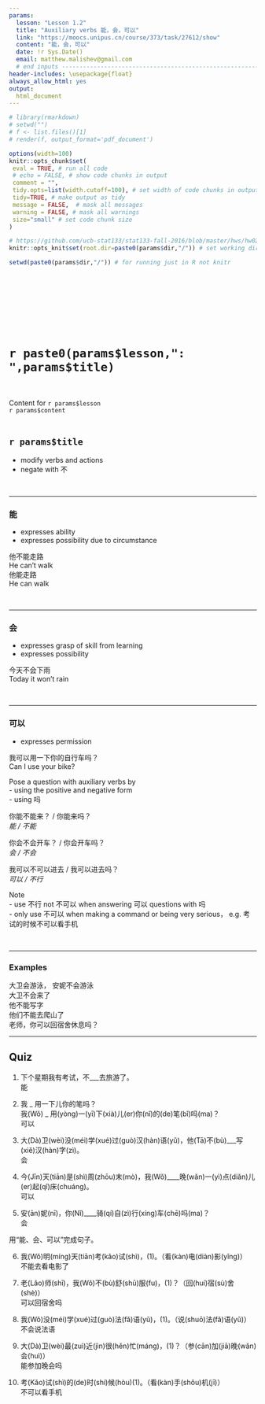 ```yaml
---
params:
  lesson: "Lesson 1.2"
  title: "Auxiliary verbs 能，会，可以"  
  link: "https://moocs.unipus.cn/course/373/task/27612/show"
  content: "能，会，可以"
  date: !r Sys.Date()
  email: matthew.malishev@gmail.com    
  # end inputs ---------------------------------------------------------------
header-includes: \usepackage{float}
always_allow_html: yes
output:
  html_document
---
```


```r
# library(rmarkdown)
# setwd("")
# f <- list.files()[1]
# render(f, output_format='pdf_document')
```

```r
options(width=100)
knitr::opts_chunk$set(
 eval = TRUE, # run all code
 # echo = FALSE, # show code chunks in output 
 comment = "",
 tidy.opts=list(width.cutoff=100), # set width of code chunks in output
 tidy=TRUE, # make output as tidy
 message = FALSE,  # mask all messages
 warning = FALSE, # mask all warnings 
 size="small" # set code chunk size
)

# https://github.com/ucb-stat133/stat133-fall-2016/blob/master/hws/hw02-tables-ggplot.Rmd
knitr::opts_knit$set(root.dir=paste0(params$dir,"/")) # set working dir

setwd(paste0(params$dir,"/")) # for running just in R not knitr
```

\  

\  

\  

\  

# `r paste0(params$lesson,": ",params$title)`    
\  

Content for `r params$lesson`  
`r params$content`      
\  

<!-- ____________________________________________________________________________ -->
<!-- ____________________________________________________________________________ -->
<!-- ____________________________________________________________________________ -->
<!-- start body -->  

## `r params$title`  
- modify verbs and actions    
- negate with 不  

\ 

******  

### 能  
- expresses ability  
- expresses possibility due to circumstance   

他不能走路  
He can't walk  
他能走路  
He can walk  

\  

******  

### 会    
- expresses grasp of skill from learning    
- expresses possibility    

今天不会下雨  
Today it won't rain  

\  

******    

### 可以     
- expresses permission  

我可以用一下你的自行车吗？   
Can I use your bike?  

Pose a question with auxiliary verbs by  
- using the positive and negative form     
- using 吗     

你能不能来？ / 你能来吗？   
*能 / 不能*       
  
你会不会开车？ / 你会开车吗？   
*会 / 不会*   
  
我可以不可以进去 / 我可以进去吗？      
*可以 / 不行*  

Note  
- use 不行 not 不可以 when answering 可以 questions with 吗      
- only use 不可以 when making a command or being very serious， e.g. 考试的时候不可以看手机   

\  

******    

### Examples    

大卫会游泳， 安妮不会游泳    
大卫不会来了  
他不能写字  
他们不能去爬山了  
老师，你可以回宿舍休息吗？ 

******  

## Quiz 

1.  
下个星期我有考试，不___去旅游了。   
能
  
2.  
我 _ 用一下儿你的笔吗？   
我(Wǒ) _ 用(yòng)一(yī)下(xià)儿(er)你(nǐ)的(de)笔(bǐ)吗(ma)？      
可以     
  
3.  
大(Dà)卫(wèi)没(méi)学(xué)过(guò)汉(hàn)语(yǔ)，他(Tā)不(bù)___写(xiě)汉(hàn)字(zì)。  
会  

4.  
今(Jīn)天(tiān)是(shì)周(zhōu)末(mò)，我(Wǒ)____晚(wǎn)一(yì)点(diǎn)儿(er)起(qǐ)床(chuáng)。  
可以  

5.
安(ān)妮(nī)，你(Nǐ)____骑(qí)自(zì)行(xíng)车(chē)吗(ma)？  
会   


用“能、会、可以”完成句子。  
 
6.   
我(Wǒ)明(míng)天(tiān)考(kǎo)试(shì)，(1)。（看(kàn)电(diàn)影(yǐng)）  
不能去看电影了    

7.  
老(Lǎo)师(shī)，我(Wǒ)不(bù)舒(shū)服(fu)，(1)？（回(huí)宿(sù)舍(shè)）  
可以回宿舍吗  

8.  
我(Wǒ)没(méi)学(xué)过(guò)法(fǎ)语(yǔ)，(1)。（说(shuō)法(fǎ)语(yǔ)）  
不会说法语   

9.  
大(Dà)卫(wèi)最(zuì)近(jìn)很(hěn)忙(máng)，(1)？（参(cān)加(jiā)晚(wǎn)会(huì)）    
能参加晚会吗   

10.  
考(Kǎo)试(shì)的(de)时(shí)候(hòu)(1)。（看(kàn)手(shǒu)机(jī)）   
不可以看手机     


 







